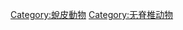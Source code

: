 {{Commons category|Lobopodia}}
{{Wikispecies|Lobopodia}}
{{Classification bar|自然科学|生物学|生物|真核生物|动物|兩側對稱動物|原口动物|蛻皮動物|叶足动物}}
{{Category more|葉足動物}}

[[Category:蛻皮動物|Category:蛻皮動物]]
[[Category:无脊椎动物|Category:无脊椎动物]]